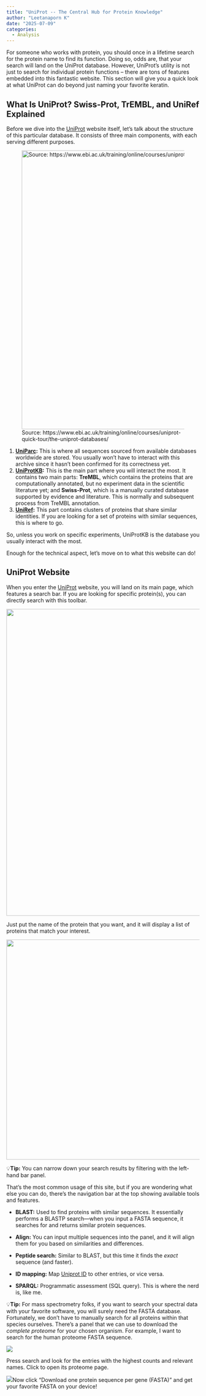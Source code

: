 ```yaml
---
title: "UniProt -- The Central Hub for Protein Knowledge"
author: "Leetanaporn K"
date: "2025-07-09"
categories: 
  - Analysis
---
```


For someone who works with protein, you should once in a lifetime search for the protein name to find its function. Doing so, odds are, that your search will land on the UniProt database. However, UniProt's utility is not just to search for individual protein functions – there are tons of features embedded into this fantastic website. This section will give you a quick look at what UniProt can do beyond just naming your favorite keratin.

## What Is UniProt? Swiss-Prot, TrEMBL, and UniRef Explained

Before we dive into the [UniProt](https://www.uniprot.org){target="_blank"} website itself, let's talk about the structure of this particular database. It consists of three main components, with each serving different purposes.

![Source: https://www.ebi.ac.uk/training/online/courses/uniprot-quick-tour/the-uniprot-databases/](images/clipboard-2045155298.png){width="726"}

1.  [**UniParc**](https://www.uniprot.org/uniparc){target="_blank"}**:** This is where all sequences sourced from available databases worldwide are stored. You usually won't have to interact with this archive since it hasn't been confirmed for its correctness yet.
2.  [**UniProtKB**](https://www.uniprot.org/help/uniprotkb){target="_blank"}**:** This is the main part where you will interact the most. It contains two main parts: **TreMBL**, which contains the proteins that are computationally annotated, but no experiment data in the scientific literature yet; and **Swiss-Prot**, which is a manually curated database supported by evidence and literature. This is normally and subsequent process from TreMBL annotation.
3.  [**UniRef**](https://www.uniprot.org/uniref){target="_blank"}**:** This part contains clusters of proteins that share similar identities. If you are looking for a set of proteins with similar sequences, this is where to go.

So, unless you work on specific experiments, UniProtKB is the database you usually interact with the most.

Enough for the technical aspect, let's move on to what this website can do!

## UniProt Website

When you enter the [UniProt](https://www.uniprot.org){target="_blank"} website, you will land on its main page, which features a search bar. If you are looking for specific protein(s), you can directly search with this toolbar.

![](images/clipboard-2752796802.png){width="799"}

Just put the name of the protein that you want, and it will display a list of proteins that match your interest.

![](images/clipboard-2642507036.png){width="573"}

💡**Tip:** You can narrow down your search results by filtering with the left-hand bar panel.

That's the most common usage of this site, but if you are wondering what else you can do, there's the navigation bar at the top showing available tools and features.

-   **BLAST:** Used to find proteins with similar sequences. It essentially performs a BLASTP search—when you input a FASTA sequence, it searches for and returns similar protein sequences.

-   **Align:** You can input multiple sequences into the panel, and it will align them for you based on similarities and differences.

-   **Peptide search:** Similar to BLAST, but this time it finds the *exact* sequence (and faster).

-   **ID mapping:** Map [Uniprot ID](https://www.uniprot.org/help/structure_section){target="_blank"} to other entries, or vice versa.

-   **SPARQL:** Programmatic assessment (SQL query). This is where the nerd is, like me.

💡**Tip:** For mass spectrometry folks, if you want to search your spectral data with your favorite software, you will surely need the FASTA database. Fortunately, we don't have to manually search for all proteins within that species ourselves. There's a panel that we can use to download the *complete proteome* for your chosen organism. For example, I want to search for the human proteome FASTA sequence.

![](images/clipboard-1916595887.png)

Press search and look for the entries with the highest counts and relevant names. Click to open its proteome page.

![](images/clipboard-157767888.png)Now click "Download one protein sequence per gene (FASTA)" and get your favorite FASTA on your device!
